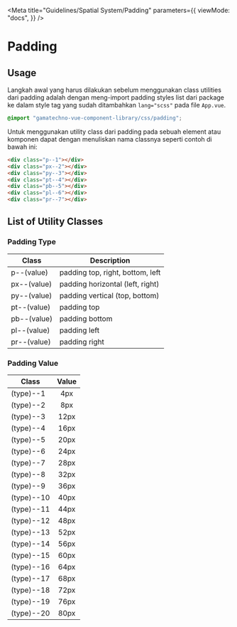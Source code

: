 
<Meta
  title="Guidelines/Spatial System/Padding"
  parameters={{
    viewMode: "docs",
  }}
/>

<style>{`
  .sample-box {
    width: 120px;
    height: 120px;
    background-color: #FFD5D2;
  }
`}</style>

# Padding

## Usage

Langkah awal yang harus dilakukan sebelum menggunakan class utilities dari padding adalah dengan meng-import padding styles list dari package ke dalam style tag yang sudah ditambahkan `lang="scss"` pada file `App.vue`.

```css
@import "gamatechno-vue-component-library/css/padding";
```

Untuk menggunakan utility class dari padding pada sebuah element atau komponen dapat dengan menuliskan nama classnya seperti contoh di bawah ini:

```html
<div class="p--1"></div>
<div class="px--2"></div>
<div class="py--3"></div>
<div class="pt--4"></div>
<div class="pb--5"></div>
<div class="pl--6"></div>
<div class="pr--7"></div>
```

## List of Utility Classes

### Padding Type

| Class       | Description                      |
| ----------- | -------------------------------- |
| p--(value)  | padding top, right, bottom, left |
| px--(value) | padding horizontal (left, right) |
| py--(value) | padding vertical (top, bottom)   |
| pt--(value) | padding top                      |
| pb--(value) | padding bottom                   |
| pl--(value) | padding left                     |
| pr--(value) | padding right                    |

### Padding Value

| Class      | Value |
| ---------- | :---: |
| (type)--1  |  4px  |
| (type)--2  |  8px  |
| (type)--3  | 12px  |
| (type)--4  | 16px  |
| (type)--5  | 20px  |
| (type)--6  | 24px  |
| (type)--7  | 28px  |
| (type)--8  | 32px  |
| (type)--9  | 36px  |
| (type)--10 | 40px  |
| (type)--11 | 44px  |
| (type)--12 | 48px  |
| (type)--13 | 52px  |
| (type)--14 | 56px  |
| (type)--15 | 60px  |
| (type)--16 | 64px  |
| (type)--17 | 68px  |
| (type)--18 | 72px  |
| (type)--19 | 76px  |
| (type)--20 | 80px  |
